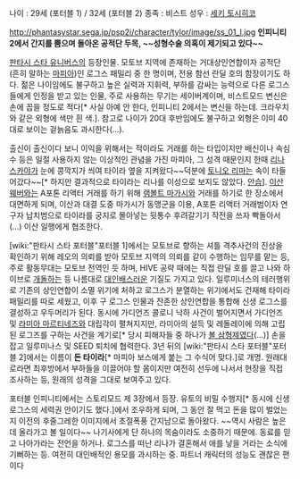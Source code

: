 나이 : 29세 (포터블 1) / 32세 (포터블 2)
종족 : 비스트
성우 : [[세키 토시히코]]

http://phantasystar.sega.jp/psp2i/character/tylor/image/ss_01_l.jpg
'''인피니티 2에서 간지를 뿜으며 돌아온 공적단 두목, ~~성형수술 의혹이 제기되고 있다~~'''

[[판타시 스타 유니버스]]의 등장인물.
모토브 지역에 존재하는 거대상인연합이자 공적단(흔히 말하는 [[마피아]])인 로그스 패밀리 중 한 명이며, 전용 함선 란딜 호의 함장이기도 하다. 젊은 나이임에도 불구하고 높은 실력과 지휘력, 부하를 감싸는 능력으로 다른 로그스들에게 인정을 받고 있는 인물, 주로 사용하는 무기는 세이버계이며, 비스트모드 변신은 손에 꼽을 정도로 적다[* 사실 아예 안 한다, 인피니티 2에서는 변신을 하는데. 크라우치와 같은 외형에 색만 흰 색.]. 참고로 나이가 20대 후반임에도 불구하고 외형은 이미 40대로 보이는 겉늙음도 과시한다(...).

출신이 출신이다 보니 이익을 위해서는 적이라도 거래를 하는 타입이지만 배신이나 속심수 등은 일절 사용하지 않는 이상적인 관념을 가진 마피아, 그 성격 때문인지 한때 [[리나 스카야]]가 눈에 콩깍지가 씌여 타이라 옆을 지켜왔다~~덕분에 [[토니오 리마]]는 속이 타들어갔다~~[* 하지만 결과적으로 타이라는 리나를 이성으로 보지도 않았다. [[안습]]]. [[이산 웨버]]와는 A포톤 리액터 거래를 하기 위해 [[램볼트 마가시]]와 거래를 하기로 한 장소에서 대면하게 되며, 이산과 대결 도중 마가시가 동맹군을 이용, A포톤 리액터 거래범이자 연구자 납치범으로 타이라를 궁지로 몰아넣는 뒷통수 후려갈기기 작전을 쓰자 빡돌아서(...) 이산 일행에게 협조한다. 

[wiki:"판타시 스타 포터블"포터블 1]에서는 모토브로 향하는 셔틀 격추사건의 진상을 확인하기 위해 레오의 의뢰를 받아 모토브 지역의 의뢰를 같이 수행하는 임무를 맡는 등, 주로 활동무대는 모토브 전역인 듯 하며, HIVE 공략 때에는 직접 란딜 호를 끌고 나와 하이브로 [[개돌]]하는 등 나름대로 [[대인배]]스러운 기질도 가지고 있다. 일루미너스의 테러행위로 기존의 상인연합이 소멸 위기에 처하고 로그스가 분열하는 위기에서도 건재해 타이라 패밀리를 따로 세웠고, 이후 구 로그스 인물과 잔존한 상인연합을 통합해 신생 로그스를 결성하고 우두머리가 된다. 동시에 가디언즈 콜로니 낙하 사건이 벌어지면서 가디언즈 및 [[라미아 마르티네즈]]와 대립각이 펼쳐지지만, 라미아의 설득 및 레돌레이에 의해 고립된 로그즈를 구하는 사건을 계기로[* 당시 피해자들 중 하나가 [[볼 삼형제]]였다(...)] 손을 잡고 일루미나스 및 SEED 퇴치에 협력한다. 3년 뒤의 [wiki:"판타시 스타 포터블"포터블 2]에서는 이름이 '''돈 타이라'''[* 마피아 보스에게 붙는 그 수식어 맞다.]로 개명. 원래대로라면 최후방에서 부하들을 이끌어야 할 몸이지만 여전히 선두에 나서서 현장을 직접 조사하는 등, 원래의 성격을 그대로 보여주고 있다.

포터블 인피니티에서는 스토리모드 제 3장에서 등장. 유토의 비밀 수행지[* 동시에 신생 로그스의 세력권 안이기도 했다.]에서 조우하게 되며, 그 동안 잘 먹고 돈을 많이 벌었는지 이전의 후줄그레한 이미지에서 초절폭풍 간지남으로 돌아왔다. ~~역시 사람은 높은 데 올라가고 볼 일이다~~ 나기사에게 단 하나의 목숨이라도 소중하기 때문에. 동료를 믿고 나아가라는 전언을 하거나. 로그스를 떠난 리나가 결혼해서 애를 낳을 거라는 소식에 기뻐하는 등. 여전히 대인배적인 용모를 과시하는 중. 파트너 캐릭터의 성능도 괜찮은 편이다
